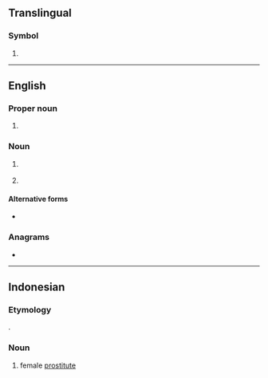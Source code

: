 {{also|Appendix:Variations of "to"}}
==Translingual==

===Symbol===
{{mul-symbol}}

# {{ISO 3166|1|2|Tonga}}

----

==English==

===Proper noun===
{{en-proper noun}}

# {{lb|en|informal}} {{abbreviation of|en|Toronto}}

===Noun===
{{en-noun}}

# {{lb|en|sports}} {{init of|en|time-out}}
# {{lb|en|sports}} {{init of|en|turnover}}

====Alternative forms====
* {{l|en|T.O.}}

===Anagrams===
* {{anagrams|en|a=ot|OT|ot-}}

----

==Indonesian==

===Etymology===
{{acronym|id|[[target]] [[operasi]]|lit=operation target}}.

===Noun===
{{head|id|noun}}

# {{lb|id|slang|internet prostitution}} female [[prostitute]]